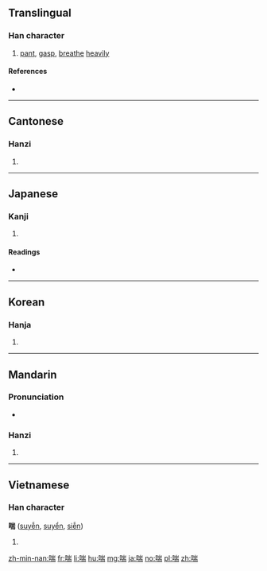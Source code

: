 ==Translingual==

===Han character===
{{Han char|rn=30|rad=口|as=09|sn=12|four=6202<sub>7</sub>|canj=口山一月 (RUMB)|ids=⿰[[口]][[耑]]}}

# [[pant]], [[gasp]], [[breathe]] [[heavily]]

====References====
* {{Han ref|kx=0198.300|dkj=03946|dj=0420.180|hdz=10655.050|uh=5598|ud=21912|bh=B3DD|bd=46045}}

----

==Cantonese==

===Hanzi===
{{yue-hanzi|jyut=[[cyun2]]|y=chyun2}}

# {{defn|lang=yue|sort=口09}}

----

==Japanese==

===Kanji===
{{ja-kanji|grade=|rs=口09}}

# {{defn|lang=ja|sort=口09}}

====Readings====
* {{ja-readings|kanyoon=[[ぜん]] (zen)|goon=[[せん]] (sen)|kanon=[[せん]] (sen)|kun=[[あえぐ]] (aegu), [[せき]] (seki)}}

----

==Korean==

===Hanja===
{{ko-hanja|hangeul=천|rv=cheon|mr=ch'ŏn}}

# {{defn|lang=ko|sort=口09}}

----

==Mandarin==

===Pronunciation===
* {{audio|Zh-chuan.ogg|Audio|lang=cmn}}

===Hanzi===
{{cmn-hanzi|pin=[[chuǎn]] ([[chuan3]])|wg=ch'uan<sup>3</sup>}}

# {{defn|lang=cmn|sort=口09}}

----

==Vietnamese==

===Han character===
'''喘''' ([[suyễn]], [[suyển]], [[siễn]])

# {{defn|lang=vi}}

[[zh-min-nan:喘]]
[[fr:喘]]
[[li:喘]]
[[hu:喘]]
[[mg:喘]]
[[ja:喘]]
[[no:喘]]
[[pl:喘]]
[[zh:喘]]